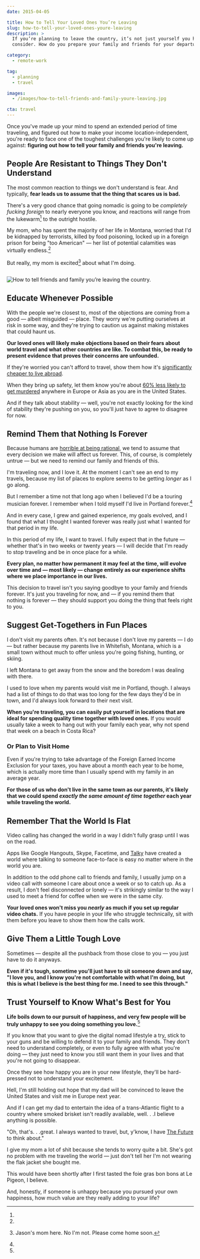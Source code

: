 ```yaml
---
date: 2015-04-05

title: How to Tell Your Loved Ones You’re Leaving
slug: how-to-tell-your-loved-ones-youre-leaving
description: >
  If you’re planning to leave the country, it’s not just yourself you have to
  consider. How do you prepare your family and friends for your departure?

category:
  - remote-work

tag:
  - planning
  - travel

images:
  - /images/how-to-tell-friends-and-family-youre-leaving.jpg

cta: travel
---
```



Once you've made up your mind to spend an extended period of time traveling, and
figured out how to make your income location-independent, you're ready to face
one of the toughest challenges you're likely to come up against: **figuring out
how to tell your family and friends you're leaving.**

## People Are Resistant to Things They Don't Understand

The most common reaction to things we don't understand is fear. And typically,
**fear leads us to assume that the thing that scares us is bad.**

There's a very good chance that going nomadic is going to be _completely fucking
foreign_ to nearly everyone you know, and reactions will range from the
lukewarm[^lukewarm] to the outright hostile.

My mom, who has spent the majority of her life in Montana, worried that I'd be
kidnapped by terrorists, killed by food poisoning, locked up in a foreign prison
for being "too American" — her list of potential calamities was virtually
endless.[^realmom]

But really, my mom is excited[^mom] about what I'm doing.

<Image>

![How to tell friends and family you’re leaving the country.](images/how-to-tell-friends-and-family-youre-leaving.jpg)

</Image>

## Educate Whenever Possible

With the people we're closest to, most of the objections are coming from a good
— albeit misguided — place. They worry we're putting ourselves at risk in some
way, and they're trying to caution us against making mistakes that could haunt
us.

**Our loved ones will likely make objections based on their fears about world
travel and what other countries are like. To combat this, be ready to present
evidence that proves their concerns are unfounded.**

If they're worried you can't afford to travel, show them how it's [significantly
cheaper to live abroad][1].

When they bring up safety, let them know you're about [60% less likely to get
murdered][2] anywhere in Europe or Asia as you are in the United States.

And if they talk about stability — well, you're not exactly looking for the kind
of stability they're pushing on you, so you'll just have to agree to disagree
for now.

## Remind Them that Nothing Is Forever

Because humans are [horrible at being rational][3], we tend to assume that every
decision we make will affect us forever. This, of course, is completely untrue —
but we need to remind our family and friends of this.

I'm traveling now, and I love it. At the moment I can't see an end to my
travels, because my list of places to explore seems to be getting _longer_ as I
go along.

But I remember a time not that long ago when I believed I'd be a touring
musician forever. I remember when I told myself I'd live in Portland
forever.[^portland]

And in every case, I grew and gained experience, my goals evolved, and I found
that what I thought I wanted forever was really just what I wanted for that
period in my life.

In this period of my life, I want to travel. I fully expect that in the future —
whether that's in two weeks or twenty years — I will decide that I'm ready to
stop traveling and be in once place for a while.

**Every plan, no matter how permanent it may feel at the time, will evolve over
time and — most likely — change entirely as our experience shifts where we place
importance in our lives.**

This decision to travel isn't you saying goodbye to your family and friends
forever. It's just you traveling for now, and — if you remind them that nothing
is forever — they should support you doing the thing that feels right to you.

## Suggest Get-Togethers in Fun Places

I don't visit my parents often. It's not because I don't love my parents — I do
— but rather because my parents live in Whitefish, Montana, which is a small
town without much to offer unless you're going fishing, hunting, or skiing.

I left Montana to get away from the snow and the boredom I was dealing with
there.

I used to love when my parents would visit me in Portland, though. I always had
a list of things to do that was too long for the few days they'd be in town, and
I'd always look forward to their next visit.

**When you're traveling, you can easily put yourself in locations that are ideal
for spending quality time together with loved ones.** If you would usually take
a week to hang out with your family each year, why not spend that week on a
beach in Costa Rica?

### Or Plan to Visit Home

Even if you're trying to take advantage of the Foreign Earned Income Exclusion
for your taxes, you have about a month each year to be home, which is actually
more time than I usually spend with my family in an average year.

**For those of us who don't live in the same town as our parents, it's likely
that we could spend _exactly the same amount of time together_ each year while
traveling the world.**

## Remember That the World Is Flat

Video calling has changed the world in a way I didn't fully grasp until I was on
the road.

Apps like Google Hangouts, Skype, Facetime, and [Talky][4] have created a world
where talking to someone face-to-face is easy no matter where in the world you
are.

In addition to the odd phone call to friends and family, I usually jump on a
video call with someone I care about once a week or so to catch up. As a result,
I don't feel disconnected or lonely — it's strikingly similar to the way I used
to meet a friend for coffee when we were in the same city.

**Your loved ones won't miss you _nearly_ as much if you set up regular video
chats.** If you have people in your life who struggle technically, sit with them
before you leave to show them how the calls work.

## Give Them a Little Tough Love

Sometimes — despite all the pushback from those close to you — you just have to
do it anyways.

**Even if it's tough, sometime you'll just have to sit someone down and say, "I
love you, and I know you're not comfortable with what I'm doing, but this is
what I believe is the best thing for me. I need to see this through."**

## Trust Yourself to Know What's Best for You

**Life boils down to our pursuit of happiness, and very few people will be truly
unhappy to see you doing something you love.**[^unhappy]

If you know that you want to give the digital nomad lifestyle a try, stick to
your guns and be willing to defend it to your family and friends. They don't
need to understand completely, or even to fully agree with what you're doing —
they just need to know you still want them in your lives and that you're not
going to disappear.

Once they see how happy you are in your new lifestyle, they'll be hard-pressed
not to understand your excitement.

Hell, I'm still holding out hope that my dad will be convinced to leave the
United States and visit me in Europe next year.

And if I can get my dad to entertain the idea of a trans-Atlantic flight to a
country where smoked brisket isn't readily available, well. . .I believe
anything is possible.

[^lukewarm]:
  "Oh, that's. . .great. I always wanted to travel, but, y'know, I have [The
  Future][5] to think about."

[^realmom]:
  I give my mom a lot of shit because she tends to worry quite a bit. She's got
  no problem with me traveling the world — just don't tell her I'm not wearing
  the flak jacket she bought me.

[^mom]: Jason's mom here. No I'm not. Please come home soon.
[^portland]:
  This would have been shortly after I first tasted the foie gras bon bons at Le
  Pigeon, I believe.

[^unhappy]:
  And, honestly, if someone is unhappy because you pursued your own happiness,
  how much value are they really adding to your life?

[1]: /cost-of-living-remotely
[2]: http://en.wikipedia.org/wiki/List_of_countries_by_intentional_homicide_rate
[3]: http://en.wikipedia.org/wiki/List_of_cognitive_biases
[4]: https://talky.io/
[5]: /sacrifice
